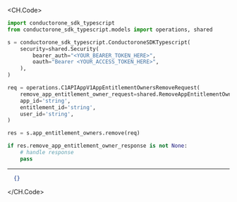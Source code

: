 
<CH.Code>
```python Remove.py
import conductorone_sdk_typescript
from conductorone_sdk_typescript.models import operations, shared

s = conductorone_sdk_typescript.ConductoroneSDKTypescript(
    security=shared.Security(
        bearer_auth="<YOUR_BEARER_TOKEN_HERE>",
        oauth="Bearer <YOUR_ACCESS_TOKEN_HERE>",
    ),
)

req = operations.C1APIAppV1AppEntitlementOwnersRemoveRequest(
    remove_app_entitlement_owner_request=shared.RemoveAppEntitlementOwnerRequest(),
    app_id='string',
    entitlement_id='string',
    user_id='string',
)

res = s.app_entitlement_owners.remove(req)

if res.remove_app_entitlement_owner_response is not None:
    # handle response
    pass
```
---

```json Example Response
  {}
```
</CH.Code>
